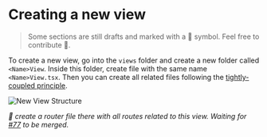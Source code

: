 # Creating a new view

> Some sections are still drafts and marked with a 📝 symbol. Feel free to contribute 🎉.

To create a new view, go into the `views` folder and create a new folder called `<Name>View`. Inside this folder, create file with the same name `<Name>View.tsx`.
Then you can create all related files following the [tightly-coupled principle](http://localhost:3000/devguide/new-component#location).

![New View Structure](/images/new-view-structure.png)

_📝 create a router file there with all routes related to this view. Waiting for [#77](https://github.com/Frachtwerk/essencium-frontend/pull/77) to be merged._
